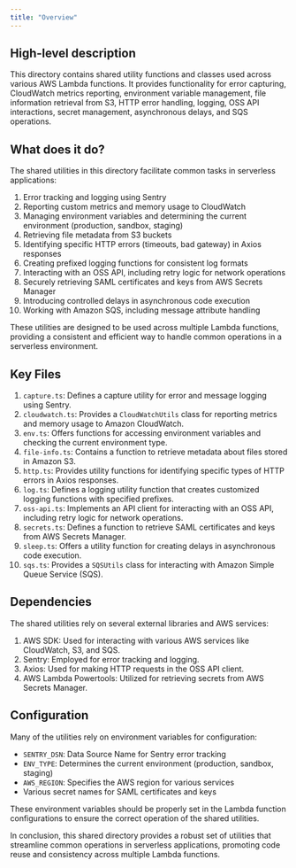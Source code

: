 ```yaml
---
title: "Overview"
---
```


## High-level description
This directory contains shared utility functions and classes used across various AWS Lambda functions. It provides functionality for error capturing, CloudWatch metrics reporting, environment variable management, file information retrieval from S3, HTTP error handling, logging, OSS API interactions, secret management, asynchronous delays, and SQS operations.

## What does it do?
The shared utilities in this directory facilitate common tasks in serverless applications:

1. Error tracking and logging using Sentry
2. Reporting custom metrics and memory usage to CloudWatch
3. Managing environment variables and determining the current environment (production, sandbox, staging)
4. Retrieving file metadata from S3 buckets
5. Identifying specific HTTP errors (timeouts, bad gateway) in Axios responses
6. Creating prefixed logging functions for consistent log formats
7. Interacting with an OSS API, including retry logic for network operations
8. Securely retrieving SAML certificates and keys from AWS Secrets Manager
9. Introducing controlled delays in asynchronous code execution
10. Working with Amazon SQS, including message attribute handling

These utilities are designed to be used across multiple Lambda functions, providing a consistent and efficient way to handle common operations in a serverless environment.

## Key Files

1. `capture.ts`: Defines a capture utility for error and message logging using Sentry.
2. `cloudwatch.ts`: Provides a `CloudWatchUtils` class for reporting metrics and memory usage to Amazon CloudWatch.
3. `env.ts`: Offers functions for accessing environment variables and checking the current environment type.
4. `file-info.ts`: Contains a function to retrieve metadata about files stored in Amazon S3.
5. `http.ts`: Provides utility functions for identifying specific types of HTTP errors in Axios responses.
6. `log.ts`: Defines a logging utility function that creates customized logging functions with specified prefixes.
7. `oss-api.ts`: Implements an API client for interacting with an OSS API, including retry logic for network operations.
8. `secrets.ts`: Defines a function to retrieve SAML certificates and keys from AWS Secrets Manager.
9. `sleep.ts`: Offers a utility function for creating delays in asynchronous code execution.
10. `sqs.ts`: Provides a `SQSUtils` class for interacting with Amazon Simple Queue Service (SQS).

## Dependencies
The shared utilities rely on several external libraries and AWS services:

1. AWS SDK: Used for interacting with various AWS services like CloudWatch, S3, and SQS.
2. Sentry: Employed for error tracking and logging.
3. Axios: Used for making HTTP requests in the OSS API client.
4. AWS Lambda Powertools: Utilized for retrieving secrets from AWS Secrets Manager.

## Configuration
Many of the utilities rely on environment variables for configuration:

- `SENTRY_DSN`: Data Source Name for Sentry error tracking
- `ENV_TYPE`: Determines the current environment (production, sandbox, staging)
- `AWS_REGION`: Specifies the AWS region for various services
- Various secret names for SAML certificates and keys

These environment variables should be properly set in the Lambda function configurations to ensure the correct operation of the shared utilities.

In conclusion, this shared directory provides a robust set of utilities that streamline common operations in serverless applications, promoting code reuse and consistency across multiple Lambda functions.